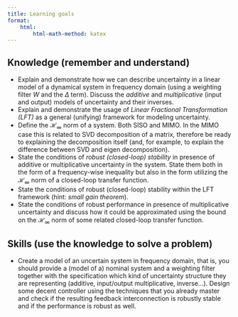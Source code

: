 ```yaml
---
title: Learning goals
format:
    html:
        html-math-method: katex
---
```


## Knowledge (remember and understand)

- Explain and demonstrate how we can describe uncertainty in a linear model of a dynamical system in frequency domain (using a weighting filter $W$ and the $\Delta$ term). Discuss the *additive* and *multiplicative* (input and output) models of uncertainty and their inverses. 
- Explain and demonstrate the usage of *Linear Fractional Transformation (LFT)* as a general (unifying) framework for modeling uncertainty.
- Define the $\mathcal H_\infty$ norm of a system. Both SISO and MIMO. In the MIMO case this is related to SVD decomposition of a matrix, therefore be ready to explaining the decomposition itself (and, for example, to explain the difference between SVD and eigen decomposition).
- State the conditions of *robust (closed-loop) stability* in presence of additive or multiplicative uncertainty in the system. State them both in the form of a frequency-wise inequality but also in the form utilizing the $\mathcal H_\infty$ norm of a closed-loop transfer function.
- State the conditions of robust (closed-loop) stability within the LFT framework (hint: *small gain theorem*).
- State the conditions of robust performance in presence of multiplicative uncertainty and discuss how it could be approximated using the bound on the $\mathcal H_\infty$ norm of some related closed-loop transfer function.

## Skills (use the knowledge to solve a problem)

- Create a model of an uncertain system in frequency domain, that is, you should provide a (model of a) nominal system and a weighting filter together with the specification which kind of uncertainty structure they are representing (additive, input/output multiplicative, inverse...). Design some decent controller using the techniques that you already master and check if the resulting feedback interconnection is robustly stable and if the performance is robust as well.